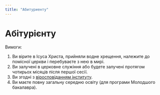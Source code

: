 ```yaml
---
title: "Абитуриенту"
---
```


# Абітурієнту

Вимоги:

1.  Ви вірите в Ісуса Христа, прийняли водне хрещення, належите до помісної церкви і перебуваєте з нею в мирі.
2.  Ви залучені в церковне служіння або будете залучені протягом чотирьох місяців після першої сесії.
3.  Ви згодні з [віросповіданням інституту](/documents/kratkoe-ispovedanie.pdf "віросповіданням інституту").
4.  Ви маєте повну загальну середню освіту (для програми Молодшого бакалавра).
